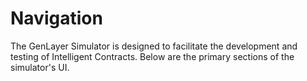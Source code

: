 # Navigation

The GenLayer Simulator is designed to facilitate the development and testing of Intelligent Contracts. Below are the primary sections of the simulator's UI.


<Cards>
 <Card title="Load Contract" href="/simulator/usage-and-interaction/loading-contract" />
  <Card title="Deploy Contract" href="/simulator/usage-and-interaction/deploying-contract" />
  <Card title="Contract State" href="/simulator/usage-and-interaction/contract-state" />
  <Card title="Execute Transaction" href="/simulator/usage-and-interaction/execute-transaction"/>
  <Card  title="Node Logs" href="/simulator/usage-and-interaction/node-logs" />
  <Card title="Validators" href="/simulator/usage-and-interaction/validators" />
</Cards>







